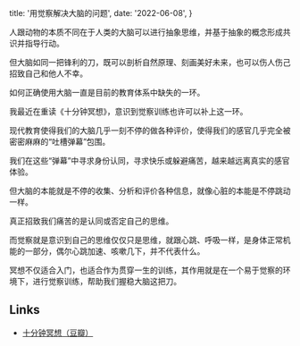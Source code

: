 
  title: '用觉察解决大脑的问题',
  date: '2022-06-08',
}


人跟动物的本质不同在于人类的大脑可以进行抽象思维，并基于抽象的概念形成共识并指导行动。

但大脑如同一把锋利的刀，既可以剖析自然原理、刻画美好未来，也可以伤人伤己招致自己和他人不幸。

如何正确使用大脑一直是目前的教育体系中缺失的一环。

我最近在重读《十分钟冥想》，意识到觉察训练也许可以补上这一环。

现代教育使得我们的大脑几乎一刻不停的做各种评价，使得我们的感官几乎完全被密密麻麻的“吐槽弹幕”包围。

我们在这些“弹幕”中寻求身份认同，寻求快乐或躲避痛苦，越来越远离真实的感官体验。

但大脑的本能就是不停的收集、分析和评价各种信息，就像心脏的本能是不停跳动一样。

真正招致我们痛苦的是认同或否定自己的思维。

而觉察就是意识到自己的思维仅仅只是思维，就跟心跳、呼吸一样，是身体正常机能的一部分，偶尔心跳加速、咳嗽几下，并不代表什么。

冥想不仅适合入门，也适合作为贯穿一生的训练，其作用就是在一个易于觉察的环境下，进行觉察训练，帮助我们握稳大脑这把刀。

## Links

- [十分钟冥想（豆瓣）](https://book.douban.com/subject/34888157/)
